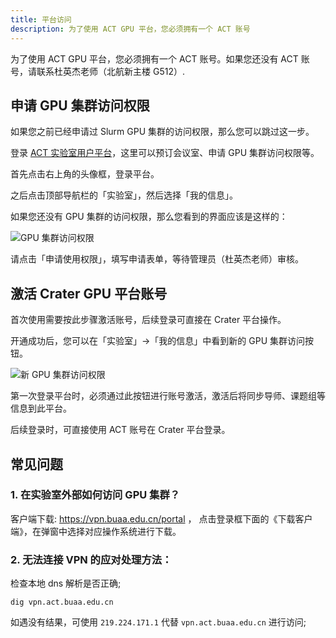 ```yaml
---
title: 平台访问
description: 为了使用 ACT GPU 平台，您必须拥有一个 ACT 账号
---
```


为了使用 ACT GPU 平台，您必须拥有一个 ACT 账号。如果您还没有 ACT 账号，请联系杜英杰老师（北航新主楼 G512）.

## 申请 GPU 集群访问权限

<Callout>

如果您之前已经申请过 Slurm GPU 集群的访问权限，那么您可以跳过这一步。

</Callout>

登录 [ACT 实验室用户平台](https://user.act.buaa.edu.cn/)，这里可以预订会议室、申请 GPU 集群访问权限等。

首先点击右上角的头像框，登录平台。

之后点击顶部导航栏的「实验室」，然后选择「我的信息」。

如果您还没有 GPU 集群的访问权限，那么您看到的界面应该是这样的：

![GPU 集群访问权限](./images/no-access-to-gpu.png)

请点击「申请使用权限」，填写申请表单，等待管理员（杜英杰老师）审核。

## 激活 Crater GPU 平台账号

<Callout>

首次使用需要按此步骤激活账号，后续登录可直接在 Crater 平台操作。

</Callout>

开通成功后，您可以在「实验室」->「我的信息」中看到新的 GPU 集群访问按钮。

![新 GPU 集群访问权限](./images/new-access-to-gpu.png)

第一次登录平台时，必须通过此按钮进行账号激活，激活后将同步导师、课题组等信息到此平台。

后续登录时，可直接使用 ACT 账号在 Crater 平台登录。

## 常见问题

### 1. 在实验室外部如何访问 GPU 集群？

客户端下载: https://vpn.buaa.edu.cn/portal ，
点击登录框下面的《下载客户端》，在弹窗中选择对应操作系统进行下载。

### 2. 无法连接 VPN 的应对处理方法：

检查本地 dns 解析是否正确;

```
dig vpn.act.buaa.edu.cn
```

如遇没有结果，可使用 `219.224.171.1` 代替 `vpn.act.buaa.edu.cn` 进行访问;
